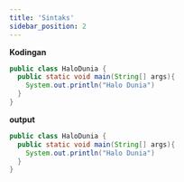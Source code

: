```yaml
---
title: 'Sintaks'
sidebar_position: 2
---
```


**Kodingan**

```java title="HaloDunia.main
public class HaloDunia {
  public static void main(String[] args){
    System.out.println("Halo Dunia")
  }
}
```

**output**

```java title="HaloDunia.main
public class HaloDunia {
  public static void main(String[] args){
    System.out.println("Halo Dunia")
  }
}
```